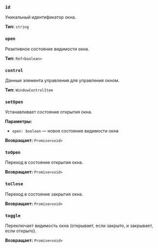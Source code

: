 ### `id`

Уникальный идентификатор окна.

**Тип:** `string`

### `open`

Реактивное состояние видимости окна.

**Тип:** `Ref<boolean>`

### `control`

Данные элемента управления для управления окном.

**Тип:** `WindowControlItem`

### `setOpen`

Устанавливает состояние открытия окна.

**Параметры:**
- `open: boolean` — новое состояние видимости окна

**Возвращает:** `Promise<void>`

### `toOpen`

Переход в состояние открытия окна.

**Возвращает:** `Promise<void>`

### `toClose`

Переход в состояние закрытия окна.

**Возвращает:** `Promise<void>`

### `toggle`

Переключает видимость окна (открывает, если закрыто, и закрывает, если открыто).

**Возвращает:** `Promise<void>`
